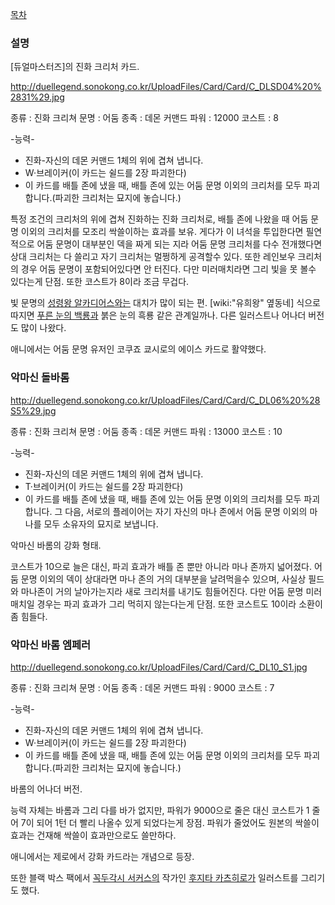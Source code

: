 [[목차]]
=== 설명 ===
[듀얼마스터즈]의 진화 크리처 카드.

http://duellegend.sonokong.co.kr/UploadFiles/Card/Card/C_DLSD04%20%2831%29.jpg

종류 : 진화 크리쳐
문명 : 어둠
종족 : 데몬 커맨드
파워 : 12000
코스트 : 8

-능력-
* 진화-자신의 데몬 커맨드 1체의 위에 겹쳐 냅니다.
* W·브레이커(이 카드는 쉴드를 2장 파괴한다)
* 이 카드를 배틀 존에 냈을 때, 배틀 존에 있는 어둠 문명 이외의 크리처를 모두 파괴합니다.(파괴한 크리처는 묘지에 놓습니다.)

특정 조건의 크리처의 위에 겹쳐 진화하는 진화 크리처로, 배틀 존에 나왔을 때 어둠 문명 이외의 크리처를 모조리 싹쓸이하는 효과를 보유. 게다가 이 녀석을 투입한다면 필연적으로 어둠 문명이 대부분인 덱을 짜게 되는 지라 어둠 문명 크리처를 다수 전개했다면 상대 크리처는 다 쓸리고 자기 크리처는 멀쩡하게 공격할수 있다. 또한 레인보우 크리처의 경우 어둠 문명이 포함되어있다면 안 터진다. 다만 미러매치라면 그리 빛을 못 볼수 있다는게 단점. 또한 코스트가 8이라 조금 무겁다.

빛 문명의 [[성령왕 알카디어스]]와는 대치가 많이 되는 편. [wiki:"유희왕" 옆동네] 식으로 따지면 [[푸른 눈의 백룡]]과 붉은 눈의 흑룡 같은 관계일까나. 다른 일러스트나 어나더 버전도 많이 나왔다.

애니에서는 어둠 문명 유저인 코쿠죠 쿄시로의 에이스 카드로 활약했다.

=== 악마신 돌바롬 ===

http://duellegend.sonokong.co.kr/UploadFiles/Card/Card/C_DL06%20%28S5%29.jpg

종류 : 진화 크리쳐
문명 : 어둠
종족 : 데몬 커맨드
파워 : 13000
코스트 : 10

-능력-
* 진화-자신의 데몬 커맨드 1체의 위에 겹쳐 냅니다.
* T·브레이커(이 카드는 쉴드를 2장 파괴한다)
* 이 카드를 배틀 존에 냈을 때, 배틀 존에 있는 어둠 문명 이외의 크리처를 모두 파괴합니다. 그 다음, 서로의 플레이어는 자기 자신의 마나 존에서 어둠 문명 이외의 마나를 모두 소유자의 묘지로 보냅니다.

악마신 바롬의 강화 형태.

코스트가 10으로 늘은 대신, 파괴 효과가 배틀 존 뿐만 아니라 마나 존까지 넓어졌다. 어둠 문명 이외의 덱이 상대라면 마나 존의 거의 대부분을 날려먹을수 있으며, 사실상 필드와 마나존이 거의 날아가는지라 새로 크리처를 내기도 힘들어진다. 다만 어둠 문명 미러 매치일 경우는 파괴 효과가 그리 먹히지 않는다는게 단점. 또한 코스트도 10이라 소환이 좀 힘들다. 

=== 악마신 바롬 엠페러 ===

http://duellegend.sonokong.co.kr/UploadFiles/Card/Card/C_DL10_S1.jpg

종류 : 진화 크리쳐
문명 : 어둠
종족 : 데몬 커맨드
파워 : 9000
코스트 : 7

-능력-
* 진화-자신의 데몬 커맨드 1체의 위에 겹쳐 냅니다.
* W·브레이커(이 카드는 쉴드를 2장 파괴한다)
* 이 카드를 배틀 존에 냈을 때, 배틀 존에 있는 어둠 문명 이외의 크리처를 모두 파괴합니다.(파괴한 크리처는 묘지에 놓습니다.)

바롬의 어나더 버전.

능력 자체는 바롬과 그리 다를 바가 없지만, 파워가 9000으로 줄은 대신 코스트가 1 줄어 7이 되어 1턴 더 빨리 나올수 있게 되었다는게 장점. 파워가 줄었어도 원본의 싹쓸이 효과는 건재해 싹쓸이 효과만으로도 쓸만하다.

애니에서는 제로에서 강화 카드라는 개념으로 등장.

또한 블랙 박스 팩에서 [[꼭두각시 서커스]]의 작가인 [[후지타 카츠히로]]가 일러스트를 그리기도 했다.


